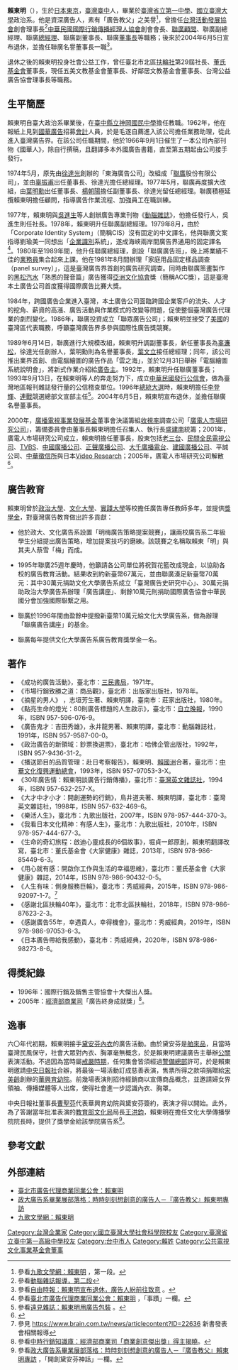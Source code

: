 {{advert|time=2020-04-09T15:26:36+00:00}}
{{trivia|time=2020-04-09T15:26:36+00:00}}
{{Infobox Person
| name = 賴東明
| image = 
| caption = 
| birth_date = {{birth date and age|1934|6|6}}
| birth_place = [[日本|日本]][[東京|東京]]
| 国籍       = {{ROC}}
| 籍贯       = {{TWN}}[[臺中|臺中]]
| 语言       = 
| alma_mater = 國立臺灣大學政治系
| occupation = 五美文教基金會董事長、好鄰居文教基金會董事長、台灣公益廣告協會理事長
| networth = 
| spouse = 
| children = 
| website = 
| footnotes =
}}
'''賴東明'''（{{bd|1934年|6月6日|||catIdx=L賴}}），生於[[日本|日本]][[東京|東京]]，[[臺灣|臺灣]][[臺中|臺中]]人，畢業於[[國立臺中第一高級中學|臺灣省立第一中學]]、[[國立臺灣大學|國立臺灣大學]]政治系。他是資深廣告人，素有「廣告教父」之美譽<ref>參看[http://www.chiuko.com.tw/author.php?au=detail&authorID=913 九歌文學網：賴東明] {{Wayback|url=http://www.chiuko.com.tw/author.php?au=detail&authorID=913 |date=20160304101617 }}，第一段。</ref>，曾擔任[[台灣活動發展協會|台灣活動發展協會]]創會理事長<ref>參看[https://www.brain.com.tw/news/articlecontent?ID=48182 動腦雜誌報導，第二段]</ref>[[中華民國國際行銷傳播經理人協會|中華民國國際行銷傳播經理人協會]]創會會長、[[聯廣|聯廣]][[顧問|顧問]]、聯廣副總經理、聯廣[[總經理|總經理]]、聯廣副董事長、聯廣[[董事長|董事長]]等職務；後來於2004年6月5日宣布退休，並擔任聯廣名譽董事長一職<ref>參看[http://www.libertytimes.com.tw/2004/new/jun/5/today-e6.htm 自由時報：賴東明宣布退休，廣告人紛前往致意] {{Wayback|url=http://www.libertytimes.com.tw/2004/new/jun/5/today-e6.htm |date=20050225192919 }}。</ref>。

退休之後的賴東明投身社會公益工作，曾任臺北市北區[[扶輪社|扶輪社]]第29屆社長、[[董氏基金會|董氏基金會]]董事長，現任五美文教基金會董事長、好鄰居文教基金會董事長、台灣公益廣告協會理事長等職務。

== 生平簡歷 ==
賴東明自臺大政治系畢業後，在[[臺中縣立神岡國民中學|臺中縣立神岡國民中學]]擔任教職。1962年，他在報紙上見到[[國華廣告|國華廣告]]招募[[會計|會計]]人員，於是毛遂自薦進入該公司擔任業務助理，從此進入臺灣廣告界。在該公司任職期間，他於1966年9月1日催生了一本公司內部刊物《國華人》，除自行撰稿，且翻譯多本外國廣告書籍，直至第五期起由公司接手發行。

1974年5月，原先由[[徐達光|徐達光]]創辦的「東海廣告公司」改組成「[[聯廣|聯廣]]股份有限公司」，並由[[辜振甫|辜振甫]]出任董事長、徐達光擔任總經理。1977年5月，聯廣再度擴大改組，由[[葉明勳|葉明勳]]出任董事長、[[楊朝陽|楊朝陽]]擔任副董事長、徐達光留任總經理。聯廣積極延攬賴東明擔任顧問，指導廣告作業流程、加強員工在職訓練。

1977年，賴東明與[[吳進生|吳進生]]等人創辦廣告專業刊物《[[動腦雜誌|動腦雜誌]]》，他擔任發行人，吳進生則任社長。1978年，賴東明升任聯廣副總經理。1979年8月，由於「Corporate Identity System」（簡稱CIS）沒有固定的中文譯名，他與聯廣文案指導劉瑜美一同想出「[[企業識別|企業識別]]系統」，遂成海峽兩岸間廣告界通用的固定譯名<ref>參看[http://www.taaa.org.tw/cview.asp?cid=2008755656&dtype=70 臺北市廣告代理商業同業公會：賴東明] {{Wayback|url=http://www.taaa.org.tw/cview.asp?cid=2008755656&dtype=70 |date=20160305123230 }}，「事蹟」一欄。</ref>。1980年至1989年間，他升任聯廣總經理，創設「聯廣廣告班」，晚上將業績不佳的[[業務員|業務員]]集合起來上課。他在1981年8月間辦理「家庭用品固定樣品調查（panel survey）」，這是臺灣廣告界首創的廣告研究調查。同時由聯廣策畫製作的[[黑松汽水|黑松汽水]]「熟悉的聲音篇」廣告獲得[[亞洲文化協會|亞洲文化協會]]獎（簡稱ACC獎），這是臺灣本土廣告公司首度獲得國際廣告比賽大獎。

1984年，跨國廣告企業進入臺灣，本土廣告公司面臨跨國企業客戶的流失、人才的挖角、薪資的高漲、廣告活動與作業模式的改變等問題，促使整個臺灣廣告代理業的劇烈變化。1986年，聯廣投資成立「聯眾廣告公司」；賴東明並接受了[[美國|美國]]{{link-en|克里奧國際廣告獎|Clio Awards}}的臺灣區代表職務，呼籲臺灣廣告界多參與國際性廣告獎競賽。

1989年6月14日，聯廣進行大規模改組，賴東明升調副董事長，新任董事長為[[辜濂松|辜濂松]]，徐達光任創辦人，葉明勳則為名譽董事長，[[葉文立|葉文立]]接任總經理；同年，該公司推出業界首創、由電腦繪圖的廣告作品「雲之海」，並於12月31日舉辦「電腦繪圖系統說明會」，將新式作業介紹給[[廣告主|廣告主]]。1992年，賴東明升任聯廣董事長；1993年9月13日，在賴東明等人的奔走努力下，成立[[中華民國發行公信會|中華民國發行公信會]]，做為臺灣地區報刊雜誌發行量的公信稽查單位。1996年[[1996年中華民國總統大選|總統大選]]時，賴東明擔任[[李登輝|李登輝]]、[[連戰|連戰]]競選總部文宣部主任<ref>參看[http://www.gvm.com.tw/Board/content.aspx?ser=6146 遠見雜誌：賴東明用廣告包裝] {{Wayback|url=http://www.gvm.com.tw/Board/content.aspx?ser=6146 |date=20140525201843 }}。</ref>。2004年6月5日，賴東明宣布退休，並擔任聯廣名譽董事長。

2000年，[[廣播電視事業發展基金|廣播電視事業發展基金]]董事會決議籌組[[收視率|收視率]]調查公司「[[廣電人市場研究公司|廣電人市場研究公司]]」，籌備委員會由董事長賴東明擔任召集人、執行長[[盛建南|盛建南]]統籌；2001年，廣電人市場研究公司成立，賴東明擔任董事長，股東包括[[老三台|老三台]]、[[民間全民電視公司|民間全民電視公司]]、[[TVBS|TVBS]]、[[中國廣播公司|中國廣播公司]]、[[正聲廣播公司|正聲廣播公司]]、[[大千廣播電台|大千廣播電台]]、[[建國廣播公司|建國廣播公司]]、平誠公司、[[中華徵信所|中華徵信所]]與日本[[Video_Research|Video Research]]；2005年，廣電人市場研究公司解散<ref>{{cite news|author=李盛雯|title=廣電人解散 收視率調查 AC尼爾森獨大|url=|publisher=經濟日報|pages=A15|date=2005-04-01|accessdate=2016-09-17}}</ref>。

== 廣告教育 ==
賴東明曾於[[國立政治大學|政治大學]]、[[中國文化大學|文化大學]]、[[實踐大學|實踐大學]]等校擔任廣告專任教師多年，並提供[[獎學金|獎學金]]，對臺灣廣告教育做出許多貢獻：

* 他於政大、文化廣告系設置「明梅廣告策略提案競賽」，讓兩校廣告系二年級學生分組提出廣告策略，增加提案技巧的磨練。該競賽之名稱取賴東「明」與其夫人蔡雪「梅」而成。

* 1995年聯廣25週年慶時，他籲請各公司單位將祝賀花籃改成現金，以協助各校的廣告教育活動。結果收到約新臺幣67萬元，並由聯廣湊足新臺幣70萬元：其中30萬元捐助文化大學廣告系成立「臺灣廣告史研究中心」、30萬元捐助政治大學廣告系辦理「廣告講座」、剩餘10萬元則捐助國際廣告協會中華民國分會加強國際聯繫之用。

* 聯廣於1996年間由盈餘中提撥新臺幣10萬元給文化大學廣告系，做為辦理「聯廣廣告講座」的基金。

* 聯廣每年提供文化大學廣告系廣告教育獎學金一名。

== 著作 ==
* 《成功的廣告活動》，臺北市：[[三民書局|三民書局]]，1971年。
* 《市場行銷致勝之道：商品觀》，臺北市：出版家出版社，1978年。
* 《摘星的男人》 ，志垣芳生著、賴東明譯，臺南市：莊家出版社，1980年。
* 《點亮生命的燈光：80則廣告標題的人生啟示》，臺北市：[[自立晚報|自立晚報]]，1990年，ISBN 957-596-076-9。
* 《廣告鬼才：吉田秀雄》，永井龍男著、賴東明譯，臺北市：動腦雜誌社，1991年，ISBN 957-9587-00-0。
* 《政治廣告的新領域：鈔票換選票》，臺北市：哈佛企管出版社，1992年，ISBN 957-9436-31-2。
* 《播送節目的品質管理：赴日考察報告》，賴東明、[[賴國洲|賴國洲]]合著，臺北市：[[中華文化復興運動總會|中華文化復興運動總會]]，1993年，ISBN 957-97053-3-X。
* 《30年廣告情：賴東明談廣告行銷傳播》，臺北市：[[臺灣英文雜誌社|臺灣英文雜誌社]]，1994年，ISBN 957-632-257-X。
* 《大才中才小才：開創運勢的行銷》，鳥井道夫著、賴東明譯，臺北市：臺灣英文雜誌社，1998年，ISBN 957-632-469-6。
* 《樂活人生》，臺北市：九歌出版社，2007年，ISBN 978-957-444-370-3。
* 《我看日本文化精神：有感人生》，臺北市：九歌出版社，2010年，ISBN 978-957-444-677-3。
* 《生命的奇幻旅程：啟迪心靈成長的6個故事》，堀貞一郎原創，賴東明翻譯改寫，臺北市：董氏基金會《大家健康》雜誌，2013年，ISBN 978-986-85449-6-3。
* 《用心就有感：開啟你工作與生活的幸福思維》，臺北市：董氏基金會《大家健康》雜誌，2014年，ISBN 978-986-90432-0-5。
* 《人生有味：側身服務巨輪》，臺北市：秀威經典，2015年，ISBN 978-986-92097-1-7。<ref>參見 https://www.brain.com.tw/news/articlecontent?ID=22636 新書發表會相關報導</ref>
* 《感謝北區扶輪40年》，臺北市：北市北區扶輪社，2018年，ISBN 978-986-87623-2-3。
* 《感謝廣告55年，幸遇貴人，幸得機會》，臺北市：秀威經典，2019年，ISBN 978-986-97053-6-3。
* 《日本廣告帶給我感動》，臺北市：秀威經典，2020年，ISBN 978-986-98273-8-6。

== 得獎紀錄 ==
* 1996年：國際行銷及銷售主管協會十大傑出人獎。
* 2005年：[[經濟部商業司|經濟部商業司]]「廣告終身成就獎」<ref>參看[http://marketing.chinatimes.com/itemdetailpage/maincontent/05MediaContent.aspx?MMMediaType=ad_online&offset=516&MMContentNoID=22421 中時行銷知識庫：經濟部商業司「商業創意傑出獎」得主揭曉]{{dead link|date=2018年4月 |bot=InternetArchiveBot |fix-attempted=yes }}。</ref>。

== 逸事 ==
六〇年代初期，賴東明接手[[黛安芬|黛安芬]][[內衣|內衣]]的廣告活動。由於黛安芬是[[舶來品|舶來品]]，且當時臺灣民風保守，社會大眾對內衣、胸罩毫無概念，於是賴東明建議廣告主舉辦[[公共關係|公關]]表演活動。不過因為當時屬[[台灣省戒嚴令|戒嚴時期]]，任何集會皆須經過[[台灣警備總司令部|警備總部]]許可。於是賴東明邀請[[中央日報社|中央日報社]]合辦，將最後一場活動訂成慈善表演，售票所得之款項捐贈給[[宋美齡|宋美齡]]創辦的[[華興育幼院|華興育幼院]]。前幾場表演則招待經銷商以宣傳商品概念，並邀請婦女界領袖、傳播媒體等人出席，使得社會進一步認識內衣、胸罩。

中央日報社董事長[[曹聖芬|曹聖芬]]代表華興育幼院與黛安芬簽約，表演才得以開始。此外，為了答謝當年批准表演的[[教育部文化局|教育部文化局]]局長[[王洪鈞|王洪鈞]]，賴東明在擔任文化大學傳播學院院長時，提供了獎學金給該學院廣告系<ref>參看[http://blog.yam.com/prototype/article/5873510 政大廣告系畢業展部落格：時時刻刻想創意的廣告人－『廣告教父』賴東明專訪] {{Wayback|url=http://blog.yam.com/prototype/article/5873510 |date=20160920170037 }}，「開創黛安芬神話」一欄。</ref>。

== 參考文獻 ==
{{reflist}}

== 外部連結 ==
* [http://www.taaa.org.tw/cview.asp?cid=2008755656&dtype=70 臺北市廣告代理商業同業公會：賴東明] {{Wayback|url=http://www.taaa.org.tw/cview.asp?cid=2008755656&dtype=70 |date=20160305123230 }}
* [http://blog.yam.com/prototype/article/5873510 政大廣告系畢業展部落格：時時刻刻想創意的廣告人－『廣告教父』賴東明專訪] {{Wayback|url=http://blog.yam.com/prototype/article/5873510 |date=20160920170037 }}
* [http://www.chiuko.com.tw/author.php?au=detail&authorID=913 九歌文學網：賴東明] {{Wayback|url=http://www.chiuko.com.tw/author.php?au=detail&authorID=913 |date=20160304101617 }}

[[Category:台灣企業家|Category:台灣企業家]]
[[Category:國立臺灣大學社會科學院校友|Category:國立臺灣大學社會科學院校友]]
[[Category:臺灣省立臺中第一高級中學校友|Category:臺灣省立臺中第一高級中學校友]]
[[Category:台中市人|Category:台中市人]]
[[Category:賴姓|Category:賴姓]]
[[Category:公共電視文化事業基金會董事|Category:公共電視文化事業基金會董事]]